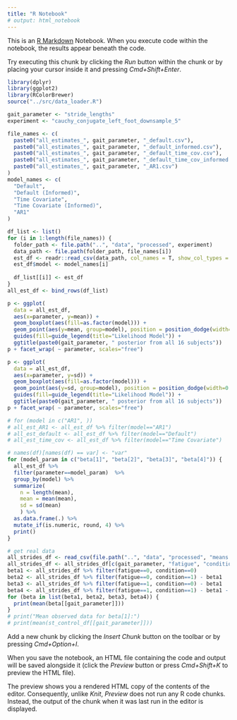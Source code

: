 ---
title: "R Notebook"
# output: html_notebook
---

This is an [R Markdown](http://rmarkdown.rstudio.com) Notebook. When you execute code within the notebook, the results appear beneath the code. 

Try executing this chunk by clicking the *Run* button within the chunk or by placing your cursor inside it and pressing *Cmd+Shift+Enter*. 

```{r}
library(dplyr)
library(ggplot2)
library(RColorBrewer)
source("../src/data_loader.R")

gait_parameter <- "stride_lengths"
experiment <- "cauchy_conjugate_left_foot_downsample_5"

file_names <- c(
  paste0("all_estimates_", gait_parameter, "_default.csv"),
  paste0("all_estimates_", gait_parameter, "_default_informed.csv"),
  paste0("all_estimates_", gait_parameter, "_default_time_cov.csv"),
  paste0("all_estimates_", gait_parameter, "_default_time_cov_informed.csv"),
  paste0("all_estimates_", gait_parameter, "_AR1.csv")
)
model_names <- c(
  "Default",
  "Default (Informed)", 
  "Time Covariate",
  "Time Covariate (Informed)",
  "AR1"
)

df_list <- list()
for (i in 1:length(file_names)) {
  folder_path <- file.path("..", "data", "processed", experiment)
  data_path <- file.path(folder_path, file_names[i])
  est_df <- readr::read_csv(data_path, col_names = T, show_col_types = FALSE)
  est_df$model <- model_names[i]
  
  df_list[[i]] <- est_df 
}
all_est_df <- bind_rows(df_list)

p <- ggplot(
  data = all_est_df, 
  aes(x=parameter, y=mean)) + 
  geom_boxplot(aes(fill=as.factor(model))) + 
  geom_point(aes(y=mean, group=model), position = position_dodge(width=0.75)) + 
  guides(fill=guide_legend(title="Likelihood Model")) + 
  ggtitle(paste0(gait_parameter, " posterior from all 16 subjects"))
p + facet_wrap( ~ parameter, scales="free")

p <- ggplot(
  data = all_est_df, 
  aes(x=parameter, y=sd)) + 
  geom_boxplot(aes(fill=as.factor(model))) + 
  geom_point(aes(y=sd, group=model), position = position_dodge(width=0.75)) + 
  guides(fill=guide_legend(title="Likelihood Model")) + 
  ggtitle(paste0(gait_parameter, " posterior from all 16 subjects"))
p + facet_wrap( ~ parameter, scales="free")
```
```{r}
# for (model in c("AR1", ))
# all_est_AR1 <- all_est_df %>% filter(model=="AR1") 
# all_est_default <- all_est_df %>% filter(model=="Default") 
# all_est_time_cov <- all_est_df %>% filter(model=="Time Covariate") 

# names(df)[names(df) == var] <- "var"
for (model_param in c("beta[1]", "beta[2]", "beta[3]", "beta[4]")) {
  all_est_df %>% 
  filter(parameter==model_param)  %>%
  group_by(model) %>%
  summarize(
    n = length(mean),
    mean = mean(mean),
    sd = sd(mean)
    ) %>%
  as.data.frame(.) %>% 
  mutate_if(is.numeric, round, 4) %>%
  print()
}

# get real data
all_strides_df <- read_csv(file.path("..", "data", "processed", "means.csv"), show_col_types = FALSE)
all_strides_df <- all_strides_df[c(gait_parameter, "fatigue", "condition")]
beta1 <- all_strides_df %>% filter(fatigue==0, condition==0)
beta2 <- all_strides_df %>% filter(fatigue==0, condition==1) - beta1
beta3 <- all_strides_df %>% filter(fatigue==1, condition==0) - beta1
beta4 <- all_strides_df %>% filter(fatigue==1, condition==1) - beta1 - beta2 - beta3
for (beta in list(beta1, beta2, beta3, beta4)) {
  print(mean(beta[[gait_parameter]]))
}
# print("Mean observed data for beta[1]:")
# print(mean(st_control_df[[gait_parameter]]))

```


Add a new chunk by clicking the *Insert Chunk* button on the toolbar or by pressing *Cmd+Option+I*.

When you save the notebook, an HTML file containing the code and output will be saved alongside it (click the *Preview* button or press *Cmd+Shift+K* to preview the HTML file). 

The preview shows you a rendered HTML copy of the contents of the editor. Consequently, unlike *Knit*, *Preview* does not run any R code chunks. Instead, the output of the chunk when it was last run in the editor is displayed.

